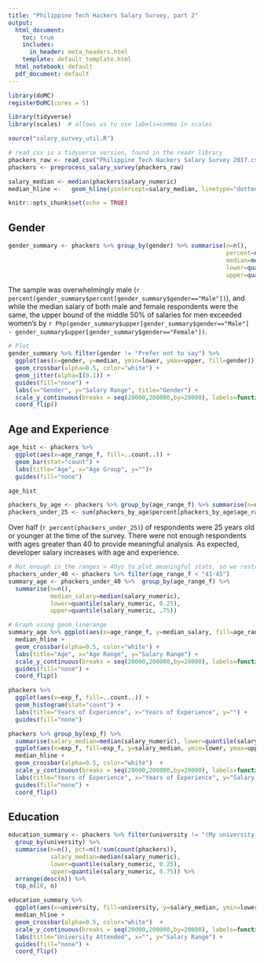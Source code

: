 ```yaml
---
title: "Philippine Tech Hackers Salary Survey, part 2"
output:
  html_document: 
    toc: true
    includes:
      in_header: meta_headers.html
    template: default_template.html
  html_notebook: default
  pdf_document: default
---
```


```r
library(doMC)
registerDoMC(cores = 5)

library(tidyverse)
library(scales)  # allows us to use labels=comma in scales

source("salary_survey_util.R")

# read_csv is a tidyverse version, found in the readr library
phackers_raw <- read_csv("Philippine Tech Hackers Salary Survey 2017.csv")
phackers <- preprocess_salary_survey(phackers_raw)

salary_median <- median(phackers$salary_numeric)
median_hline <-   geom_hline(yintercept=salary_median, linetype="dotted", color="blue")

```

```r
knitr::opts_chunk$set(echo = TRUE)
```


## Gender
```r
gender_summary <- phackers %>% group_by(gender) %>% summarise(n=n(), 
                                                              percent=n()/sum(count(phackers)),
                                                              median=median(salary_numeric), 
                                                              lower=quantile(salary_numeric, 0.25), 
                                                              upper=quantile(salary_numeric, 0.75))
```

The sample was overwhelmingly male (`r percent(gender_summary$percent[gender_summary$gender=="Male"])`), and while the median salary of both male and female respondents were the same, the upper bound of the middle 50% of salaries for men exceeded women's by `r Php(gender_summary$upper[gender_summary$gender=="Male"] - gender_summary$upper[gender_summary$gender=="Female"])`.

```r
# Plot
gender_summary %>% filter(gender != "Prefer not to say") %>% 
  ggplot(aes(x=gender, y=median, ymin=lower, ymax=upper, fill=gender)) +  median_hline +
  geom_crossbar(alpha=0.5, color="white") + 
  geom_jitter(alpha=I(0.1)) + 
  guides(fill="none") + 
  labs(x="Gender", y="Salary Range", title="Gender") + 
  scale_y_continuous(breaks = seq(20000,200000,by=20000), labels=function(sal) {sprintf("%.0fK", sal / 1000)}) + 
  coord_flip()
```


## Age and Experience

```r
age_hist <- phackers %>% 
  ggplot(aes(x=age_range_f, fill=..count..)) + 
  geom_bar(stat="count") + 
  labs(title="Age", x="Age Group", y="")+
  guides(fill="none")

age_hist

phackers_by_age <- phackers %>% group_by(age_range_f) %>% summarise(n=n(), percent=n()/sum(count(phackers)))
phackers_under_25 <- sum(phackers_by_age$percent[phackers_by_age$age_range_f <= "21-25"])
```

Over half (`r percent(phackers_under_25)`) of respondents were 25 years old or younger at the time of the survey. There were not enough respondents with ages greater than 40 to provide meaningful analysis. As expected, developer salary increases with age and experience. 

```r
# Not enough in the ranges > 40yo to plot meaningful stats, so we restrict analysis to the ranges 40 and below
phackers_under_40 <- phackers %>% filter(age_range_f < "41-45") 
summary_age <- phackers_under_40 %>%  group_by(age_range_f) %>% 
  summarise(n=n(), 
            median_salary=median(salary_numeric), 
            lower=quantile(salary_numeric, 0.25), 
            upper=quantile(salary_numeric, .75)) 

# Graph using geom_linerange
summary_age %>% ggplot(aes(x=age_range_f, y=median_salary, fill=age_range_f, ymin=lower, ymax=upper)) +
  median_hline + 
  geom_crossbar(alpha=0.5, color="white") +
  labs(title="Age", x="Age Range", y="Salary Range") + 
  scale_y_continuous(breaks = seq(20000,200000,by=20000), labels=function(sal) {sprintf("%.0fK", sal / 1000)}) + 
  guides(fill="none") +
  coord_flip()
```

```r
phackers %>% 
  ggplot(aes(x=exp_f, fill=..count..)) + 
  geom_histogram(stat="count") + 
  labs(title="Years of Experience", x="Years of Experience", y="") +
  guides(fill="none")
```

```r
phackers %>% group_by(exp_f) %>% 
  summarise(salary_median=median(salary_numeric), lower=quantile(salary_numeric, 0.25), upper=quantile(salary_numeric, 0.75)) %>% 
  ggplot(aes(x=exp_f, fill=exp_f, y=salary_median, ymin=lower, ymax=upper)) + 
  median_hline + 
  geom_crossbar(alpha=0.5, color="white")  + 
  scale_y_continuous(breaks = seq(20000,200000,by=20000), labels=function(sal) {sprintf("%.0fK", sal / 1000)}) + 
  labs(title="Years of Experience", x="Years of Experience", y="Salary Range") +
  guides(fill="none") + 
  coord_flip()
```


## Education

```r
education_summary <- phackers %>% filter(university != "(My university is not listed)") %>% 
  group_by(university) %>% 
  summarise(n=n(), pct=n()/sum(count(phackers)), 
            salary_median=median(salary_numeric), 
            lower=quantile(salary_numeric, 0.25), 
            upper=quantile(salary_numeric, 0.75)) %>% 
  arrange(desc(n)) %>% 
  top_n(10, n)
```

```r
education_summary %>% 
  ggplot(aes(x=university, fill=university, y=salary_median, ymin=lower, ymax=upper)) +
  median_hline + 
  geom_crossbar(alpha=0.5, color="white")  + 
  scale_y_continuous(breaks = seq(20000,200000,by=20000), labels=function(sal) {sprintf("%.0fK", sal / 1000)}) + 
  labs(title="University Attended", x="", y="Salary Range") +
  guides(fill="none") + 
  coord_flip()
```
